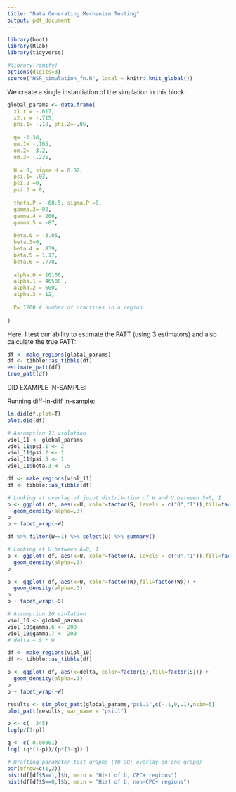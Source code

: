 ```yaml
---
title: "Data Generating Mechanism Testing"
output: pdf_document
---
```


```r
library(boot)
library(Rlab)
library(tidyverse)

#library(ramify)
options(digits=3)
source("HSR_simulation_fn.R", local = knitr::knit_global())

```

We create a single instantiation of the simulation in this block: 

```r
global_params <- data.frame(
  x1.r = -.617, 
  x2.r = -.715,
  phi.1= -.18, phi.2=-.06, 
  
  q= -1.38,
  om.1= -.165,
  om.2= -3.2,
  om.3= -.235,
  
  H = 0, sigma.H = 0.02,
  psi.1=-.03, 
  psi.2 =0,
  psi.3 = 0,
  
  theta.P = -68.5, sigma.P =0, 
  gamma.3=-92, 
  gamma.4 = 206, 
  gamma.5 = -87,
  
  beta.0 = -3.05,
  beta.3=0,
  beta.4 = .839,
  beta.5 = 1.17,
  beta.6 = .778, 
  
  alpha.0 = 10100,
  alpha.1 = 46500 , 
  alpha.2 = 600,
  alpha.3 = 12,
  
  P= 1200 # number of practices in a region
  
)
```

Here, I test our ability to estimate the PATT (using 3 estimators) and also calculate the true PATT: 

```r
df <- make_regions(global_params)
df <- tibble::as_tibble(df)
estimate_patt(df)
true_patt(df)
```


DID EXAMPLE IN-SAMPLE: 

Running diff-in-diff in-sample: 

```r
lm.did(df,plot=T)
plot.did(df)
```


```r
# Assumption 11 violation
viol_11 <- global_params
viol_11$psi.1 <- 2
viol_11$psi.2 <- 1
viol_11$psi.3 <- 1
viol_11$beta.3 <- .5

df <- make_regions(viol_11)
df <- tibble::as_tibble(df)

# Looking at overlap of joint distribution of W and U between S=0, 1
p <- ggplot( df, aes(x=U, color=factor(S, levels = c("0","1")),fill=factor(S, levels = c("0","1")))) + 
  geom_density(alpha=.3)
p
p + facet_wrap(~W)

df %>% filter(W==1) %>% select(U) %>% summary()

# Looking at U between A=0, 1
p <- ggplot( df, aes(x=U, color=factor(A, levels = c("0","1")),fill=factor(A, levels = c("0","1")))) + 
  geom_density(alpha=.3)
p

```

```r
p <- ggplot( df, aes(x=U, color=factor(W),fill=factor(W))) + 
  geom_density(alpha=.3)
p
p + facet_wrap(~S)
```

```r
# Assumption 10 violation
viol_10 <- global_params
viol_10$gamma.6 <- 200
viol_10$gamma.7 <- 200
# delta ~ S * W

df <- make_regions(viol_10)
df <- tibble::as_tibble(df)

p <- ggplot( df, aes(x=delta, color=factor(S),fill=factor(S))) + 
  geom_density(alpha=.3)
p
p + facet_wrap(~W)
```


```r
results <- sim_plot_patt(global_params,"psi.1",c(-.1,0,.1),nsim=5)
plot_patt(results, var_name = "psi.1")
```

```r
p <- c( .345)
log(p/(1-p))

q <- c( 0.00001) 
log( (q*(1-p))/(p*(1-q)) )
```


```r
# Drafting parameter test graphs (TO-DO: overlay on one graph)
par(mfrow=c(1,2))
hist(df[df$S==1,]$b, main = "Hist of b, CPC+ regions")
hist(df[df$S==0,]$b, main = "Hist of b, non-CPC+ regions")

```

